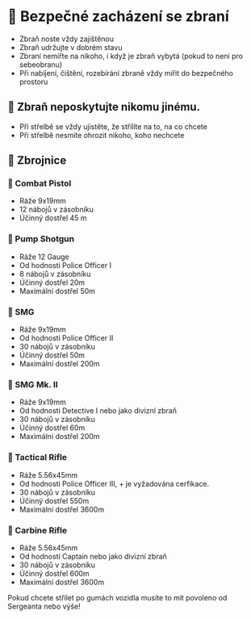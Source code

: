 
# 🔫 Bezpečné zacházení se zbraní

- Zbraň noste vždy zajištěnou
- Zbraň udržujte v dobrém stavu
- Zbraní nemiřte na nikoho, i když je zbraň vybytá (pokud to není pro sebeobranu)
- Při nabíjení, čištění, rozebírání zbraně vždy mířit do bezpečného prostoru

## 🔫 Zbraň neposkytujte nikomu jinému.

- Při střelbě se vždy ujistěte, že střílíte na to, na co chcete
- Při střelbě nesmíte ohrozit nikoho, koho nechcete

## 🦾 Zbrojnice

### 🔫 Combat Pistol

- Ráže 9x19mm
- 12 nábojů v zásobníku
- Účinný dostřel 45 m

### 🔫 Pump Shotgun

- Ráže 12 Gauge
- Od hodnosti Police Officer I
- 8 nábojů v zásobníku
- Účinný dostřel 20m
- Maximální dostřel 50m

### 🔫 SMG

- Ráže 9x19mm
- Od hodnosti Police Officer II
- 30 nábojů v zásobníku
- Účinný dostřel 50m
- Maximální dostřel 200m

### 🔫 SMG Mk. II

- Ráže 9x19mm
- Od hodnosti Detective I nebo jako divizní zbraň
- 30 nábojů v zásobníku
- Účinný dostřel 60m
- Maximální dostřel 200m

### 🔫 Tactical Rifle

- Ráže 5.56x45mm
- Od hodnosti Police Officer III, + je vyžadována cerfikace.
- 30 nábojů v zásobníku
- Účinný dostřel 550m
- Maximální dostřel 3600m

### 🔫 Carbine Rifle

- Ráže 5.56x45mm
- Od hodnosti Captain nebo jako divizní zbraň
- 30 nábojů v zásobníku
- Účinný dostřel 600m
- Maximální dostřel 3600m

<Callout type="info" emoji="ℹ️">
  Pokud chcete střílet po gumách vozidla musíte to mít povoleno od Sergeanta nebo výše!
</Callout>